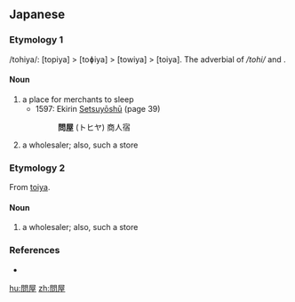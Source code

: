 ==Japanese==
{{ja-kanjitab|問|屋}}

===Etymology 1===
/tohiya/: [topiya] > [toɸiya] > [towiya] > [toiya]. The adverbial of {{m|ja|問ふ||ask|tr=tohu}} ''/tohi/'' and {{m|ja|屋||store|tr=ya}}.

====Noun====
{{ja-noun|といや|hhira=とひや}}

# a place for merchants to sleep
#* 1597: Ekirin [[w:Setsuyōshū|Setsuyōshū]] (page 39)
#*: '''問屋''' (トヒヤ) 商人宿
# a wholesaler; also, such a store

===Etymology 2===
From [[問屋|toiya]].

====Noun====
{{ja-noun|とんや}}

# a wholesaler; also, such a store

===References===
* {{cite-book
|title=Fukkoku Nihon Koten Zenshū: Setsuyōshū
|publisher=Gendai Shichō Shinsha
|date=2006
|origyear=1597
|location=Tōkyō
|isbn=4-329-02519-1
}}

[[hu:問屋]]
[[zh:問屋]]